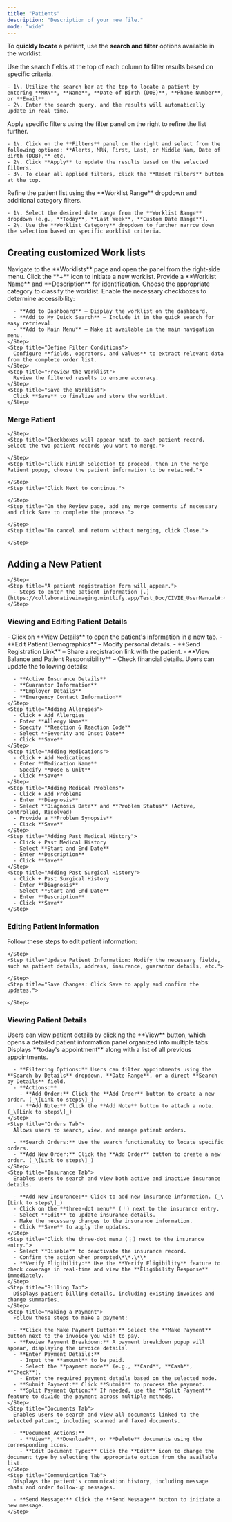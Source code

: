 ```yaml
---
title: "Patients"
description: "Description of your new file."
mode: "wide"
---
```


To **quickly locate** a patient, use the **search and filter** options available in the worklist.

<CardGroup cols="3">
  <Card title="Search Fields" icon="sparkles">
    Use the search fields at the top of each column to filter results based on specific criteria.

    - 1\. Utilize the search bar at the top to locate a patient by entering **MRN**, **Name**, **Date of Birth (DOB)**, **Phone Number**, or **Email**.
    - 2\. Enter the search query, and the results will automatically update in real time.
  </Card>
  <Card title="Filter Panel" icon="Filter">
    Apply specific filters using the filter panel on the right to refine the list further.

    - 1\. Click on the **Filters** panel on the right and select from the following options: **Alerts, MRN, First, Last, or Middle Nam, Date of Birth (DOB),** etc.
    - 2\. Click **Apply** to update the results based on the selected filters.
    - 3\. To clear all applied filters, click the **Reset Filters** button at the top.
  </Card>
  <Card title="Worklist Dropdown" icon="list">
    Refine the patient list using the **Worklist Range** dropdown and additional category filters.

    - 1\. Select the desired date range from the **Worklist Range** dropdown (e.g., **Today**, **Last Week**, **Custom Date Range**).
    - 2\. Use the **Worklist Category** dropdown to further narrow down the selection based on specific worklist criteria.
  </Card>
</CardGroup>

## **Creating customized Work lists**

<Accordion title="To add a new worklist, follow these steps:" defaultOpen="false">
  <Steps>
    <Step title="Access the Worklist Panel">
      Navigate to the **Worklists** page and open the panel from the right-side menu.
    </Step>
    <Step title="Create a New Worklist">
      Click the **+** icon to initiate a new worklist.
    </Step>
    <Step title="Enter Worklist Details">
      Provide a **Worklist Name** and **Description** for identification.
    </Step>
    <Step title="Select a Worklist Category ">
      Choose the appropriate category to classify the worklist.
    </Step>
    <Step title="Configure Access Preferences ">
      Enable the necessary checkboxes to determine accessibility:

      - **Add to Dashboard** – Display the worklist on the dashboard.
      - **Add to My Quick Search** – Include it in the quick search for easy retrieval.
      - **Add to Main Menu** – Make it available in the main navigation menu.
    </Step>
    <Step title="Define Filter Conditions">
      Configure **fields, operators, and values** to extract relevant data from the complete order list.
    </Step>
    <Step title="Preview the Worklist">
      Review the filtered results to ensure accuracy.
    </Step>
    <Step title="Save the Worklist">
      Click **Save** to finalize and store the worklist.
    </Step>
  </Steps>
</Accordion>

### **Merge Patient**

<Accordion title="Merge duplicate patient records, follow these steps:" defaultOpen="false">
  <Steps>
    <Step title="Click the Merge Patient button at the top.">
      
    </Step>
    <Step title="Checkboxes will appear next to each patient record. Select the two patient records you want to merge.">
      
    </Step>
    <Step title="Click Finish Selection to proceed, then In the Merge Patient popup, choose the patient information to be retained.">
      
    </Step>
    <Step title="Click Next to continue.">
      
    </Step>
    <Step title="On the Review page, add any merge comments if necessary and click Save to complete the process.">
      
    </Step>
    <Step title="To cancel and return without merging, click Close.">
      
    </Step>
  </Steps>
</Accordion>

## Adding a New Patient

<Accordion title="To add New Patient do the following:" defaultOpen="false">
  <Steps>
    <Step title="Click on the + New Patient button in the top-right corner.">
      
    </Step>
    <Step title="A patient registration form will appear.">
      - Steps to enter the patient information [.](https://collaborativeimaging.mintlify.app/Test_Doc/CIVIE_UserManual#:~:text=Enter%20Patient%20Information)
    </Step>
  </Steps>
</Accordion>

### **Viewing and Editing Patient Details**

<Accordion title="To view the patient details do the following:" defaultOpen="false">
  <Steps>
    <Step title="Opening Patient Information">
      - Click on **View Details** to open the patient's information in a new tab.
    </Step>
    <Step title="Left Panel Options:">
      - **Edit Patient Demographics** – Modify personal details.
      - **Send Registration Link** – Share a registration link with the patient.
      - **View Balance and Patient Responsibility** – Check financial details.
    </Step>
    <Step title="Editing and Updating Patient Information">
      Users can update the following details:

      - **Active Insurance Details**
      - **Guarantor Information**
      - **Employer Details**
      - **Emergency Contact Information**
    </Step>
    <Step title="Adding Allergies">
      - Click + Add Allergies
      - Enter **Allergy Name**
      - Specify **Reaction & Reaction Code**
      - Select **Severity and Onset Date**
      - Click **Save**
    </Step>
    <Step title="Adding Medications">
      - Click + Add Medications
      - Enter **Medication Name**
      - Specify **Dose & Unit**
      - Click **Save**
    </Step>
    <Step title="Adding Medical Problems">
      - Click + Add Problems
      - Enter **Diagnosis**
      - Select **Diagnosis Date** and **Problem Status** (Active, Controlled, Resolved)
      - Provide a **Problem Synopsis**
      - Click **Save**
    </Step>
    <Step title="Adding Past Medical History">
      - Click + Past Medical History
      - Select **Start and End Date**
      - Enter **Description**
      - Click **Save**
    </Step>
    <Step title="Adding Past Surgical History">
      - Click + Past Surgical History
      - Enter **Diagnosis**
      - Select **Start and End Date**
      - Enter **Description**
      - Click **Save**
    </Step>
  </Steps>
</Accordion>

### **Editing Patient Information**

Follow these steps to edit patient information:

<Accordion title="To edit patient information do the following:" defaultOpen="false">
  <Steps>
    <Step title="Click the Edit Icon: Select the Edit icon to enable editing mode.">
      
    </Step>
    <Step title="Update Patient Information: Modify the necessary fields, such as patient details, address, insurance, guarantor details, etc.">
      
    </Step>
    <Step title="Save Changes: Click Save to apply and confirm the updates.">
      
    </Step>
  </Steps>
</Accordion>

### **Viewing Patient Details**

<Accordion title="To view the patient details do the following:" defaultOpen="false">
  Users can view patient details by clicking the **View** button, which opens a detailed patient information panel organized into multiple tabs:

  <Steps>
    <Step title="Overview Tab">
      Displays **today's appointment** along with a list of all previous appointments.

      - **Filtering Options:** Users can filter appointments using the **Search by Details** dropdown, **Date Range**, or a direct **Search by Details** field.
      - **Actions:**
        - **Add Order:** Click the **Add Order** button to create a new order. (_\[Link to steps\]_)
        - **Add Note:** Click the **Add Note** button to attach a note. (_\[Link to steps\]_)
    </Step>
    <Step title="Orders Tab">
      Allows users to search, view, and manage patient orders.

      - **Search Orders:** Use the search functionality to locate specific orders.
      - **Add New Order:** Click the **Add Order** button to create a new order. (_\[Link to steps\]_)
    </Step>
    <Step title="Insurance Tab">
      Enables users to search and view both active and inactive insurance details.

      - **Add New Insurance:** Click to add new insurance information. (_\[Link to steps\]_)
      - Click on the **three-dot menu** (⋮) next to the insurance entry.
      - Select **Edit** to update insurance details.
      - Make the necessary changes to the insurance information.
      - Click **Save** to apply the updates.
    </Step>
    <Step title="Click the three-dot menu (⋮) next to the insurance entry.">
      - Select **Disable** to deactivate the insurance record.
      - Confirm the action when prompted\*\*.\*\*
      - **Verify Eligibility:** Use the **Verify Eligibility** feature to check coverage in real-time and view the **Eligibility Response** immediately.
    </Step>
    <Step title="Billing Tab">
      Displays patient billing details, including existing invoices and charge summaries.
    </Step>
    <Step title="Making a Payment">
      Follow these steps to make a payment:

      - **Click the Make Payment Button:** Select the **Make Payment** button next to the invoice you wish to pay.
      - **Review Payment Breakdown:** A payment breakdown popup will appear, displaying the invoice details.
      - **Enter Payment Details:**
        - Input the **amount** to be paid.
        - Select the **payment mode** (e.g., **Card**, **Cash**, **Check**).
        - Enter the required payment details based on the selected mode.
      - **Submit Payment:** Click **Submit** to process the payment.
      - **Split Payment Option:** If needed, use the **Split Payment** feature to divide the payment across multiple methods.
    </Step>
    <Step title="Documents Tab">
      Enables users to search and view all documents linked to the selected patient, including scanned and faxed documents.

      - **Document Actions:**
        - **View**, **Download**, or **Delete** documents using the corresponding icons.
        - **Edit Document Type:** Click the **Edit** icon to change the document type by selecting the appropriate option from the available list.
    </Step>
    <Step title="Communication Tab">
      Displays the patient's communication history, including message chats and order follow-up messages.

      - **Send Message:** Click the **Send Message** button to initiate a new message.
    </Step>
  </Steps>
</Accordion>
